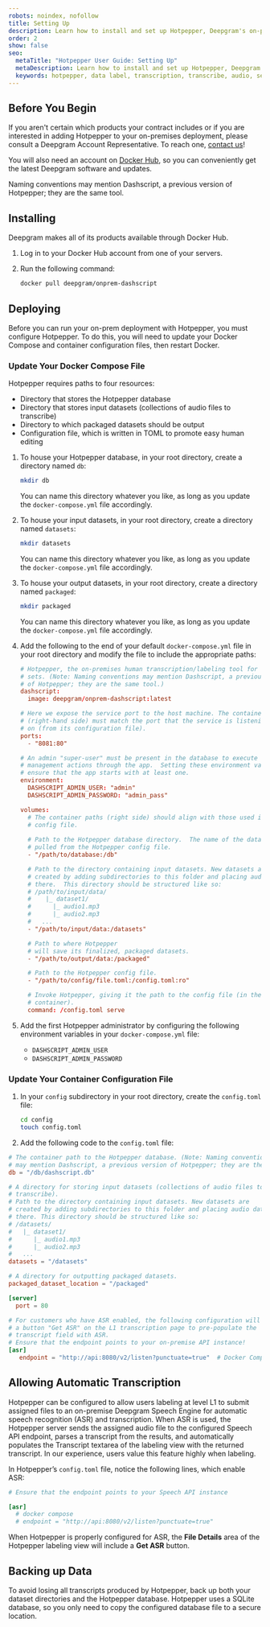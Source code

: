 ```yaml
---
robots: noindex, nofollow
title: Setting Up
description: Learn how to install and set up Hotpepper, Deepgram's on-premises data labeling tool.
order: 2
show: false
seo:
  metaTitle: "Hotpepper User Guide: Setting Up"
  metaDescription: Learn how to install and set up Hotpepper, Deepgram's on-premises data labeling tool.
  keywords: hotpepper, data label, transcription, transcribe, audio, setup, set up, install, deploy
---
```


## Before You Begin

If you aren't certain which products your contract includes or if you are interested in adding Hotpepper to your on-premises deployment, please consult a Deepgram Account Representative. To reach one, [contact us](https://deepgram.com/contact-us/)!

You will also need an account on [Docker Hub](https://hub.docker.com/), so you can conveniently get the latest Deepgram software and updates.

<Alert type="info">

Naming conventions may mention Dashscript, a previous version of Hotpepper; they are the same tool.

</Alert>

## Installing

Deepgram makes all of its products available through Docker Hub.

1. Log in to your Docker Hub account from one of your servers.
2. Run the following command:

   ```bash
   docker pull deepgram/onprem-dashscript
   ```

## Deploying

Before you can run your on-prem deployment with Hotpepper, you must configure Hotpepper. To do this, you will need to update your Docker Compose and container configuration files, then restart Docker.

### Update Your Docker Compose File

Hotpepper requires paths to four resources:

- Directory that stores the Hotpepper database
- Directory that stores input datasets (collections of audio files to transcribe)
- Directory to which packaged datasets should be output
- Configuration file, which is written in TOML to promote easy human editing

1. To house your Hotpepper database, in your root directory, create a directory named `db`:

    ```bash
    mkdir db
    ```

    <Alert type="info">

    You can name this directory whatever you like, as long as you update the `docker-compose.yml` file accordingly.

    </Alert>


2. To house your input datasets, in your root directory, create a directory named `datasets`:

    ```bash
    mkdir datasets
    ```

    <Alert type="info">

    You can name this directory whatever you like, as long as you update the `docker-compose.yml` file accordingly.

    </Alert>

3. To house your output datasets, in your root directory, create a directory named `packaged`:

    ```bash
    mkdir packaged
    ```

    <Alert type="info">

    You can name this directory whatever you like, as long as you update the `docker-compose.yml` file accordingly.

    </Alert>

4. Add the following to the end of your default `docker-compose.yml` file in your root directory and modify the file to include the appropriate paths:

    ```toml
    # Hotpepper, the on-premises human transcription/labeling tool for creating training
    # sets. (Note: Naming conventions may mention Dashscript, a previous version 
    # of Hotpepper; they are the same tool.)
    dashscript:
      image: deepgram/onprem-dashscript:latest

    # Here we expose the service port to the host machine. The container port
    # (right-hand side) must match the port that the service is listening
    # on (from its configuration file).
    ports:
      - "8081:80"

    # An admin "super-user" must be present in the database to execute user and dataset
    # management actions through the app.  Setting these environment variables will
    # ensure that the app starts with at least one.
    environment:
      DASHSCRIPT_ADMIN_USER: "admin"
      DASHSCRIPT_ADMIN_PASSWORD: "admin_pass"

    volumes:
      # The container paths (right side) should align with those used in the Hotpepper 
      # config file.
      
      # Path to the Hotpepper database directory.  The name of the database will be 
      # pulled from the Hotpepper config file.
      - "/path/to/database:/db"

      # Path to the directory containing input datasets. New datasets are
      # created by adding subdirectories to this folder and placing audio data
      # there.  This directory should be structured like so:
      # /path/to/input/data/
      #    |_ dataset1/
      #      |_ audio1.mp3
      #      |_ audio2.mp3
      #   ...
      - "/path/to/input/data:/datasets"

      # Path to where Hotpepper
      # will save its finalized, packaged datasets.
      - "/path/to/output/data:/packaged"

      # Path to the Hotpepper config file.
      - "/path/to/config/file.toml:/config.toml:ro"

      # Invoke Hotpepper, giving it the path to the config file (in the
      # container).
      command: /config.toml serve
    ```

5. Add the first Hotpepper administrator by configuring the following environment variables in your `docker-compose.yml` file:

      - `DASHSCRIPT_ADMIN_USER`
      - `DASHSCRIPT_ADMIN_PASSWORD`


### Update Your Container Configuration File

1. In your `config` subdirectory in your root directory, create the `config.toml` file:

    ```bash
    cd config
    touch config.toml
    ```

2. Add the following code to the `config.toml` file:

```toml
# The container path to the Hotpepper database. (Note: Naming conventions 
# may mention Dashscript, a previous version of Hotpepper; they are the same tool.)
db = "/db/dashscript.db"

# A directory for storing input datasets (collections of audio files to
# transcribe).
# Path to the directory containing input datasets. New datasets are
# created by adding subdirectories to this folder and placing audio data
# there. This directory should be structured like so:
# /datasets/
#   |_ dataset1/
#      |_ audio1.mp3
#      |_ audio2.mp3
#   ...
datasets = "/datasets"

# A directory for outputting packaged datasets.
packaged_dataset_location = "/packaged"

[server]
  port = 80

# For customers who have ASR enabled, the following configuration will place
# a button "Get ASR" on the L1 transcription page to pre-populate the
# transcript field with ASR.
# Ensure that the endpoint points to your on-premise API instance!
[asr]
   endpoint = "http://api:8080/v2/listen?punctuate=true"  # Docker Compose
```

## Allowing Automatic Transcription

Hotpepper can be configured to allow users labeling at level L1 to submit assigned files to an on-premise Deepgram Speech Engine for automatic speech recognition (ASR) and transcription. When ASR is used, the Hotpepper server sends the assigned audio file to the configured Speech API endpoint, parses a transcript from the results, and automatically populates the Transcript textarea of the labeling view with the returned transcript. In our experience, users value this feature highly when labeling.

In Hotpepper’s `config.toml` file, notice the following lines, which enable ASR:

```toml
# Ensure that the endpoint points to your Speech API instance

[asr]
  # docker compose
  # endpoint = "http://api:8080/v2/listen?punctuate=true"
```

When Hotpepper is properly configured for ASR, the **File Details** area of the Hotpepper labeling view will include a **Get ASR** button.

## Backing up Data

To avoid losing all transcripts produced by Hotpepper, back up both your dataset directories and the Hotpepper database. Hotpepper uses a SQLite database, so you only need to copy the configured database file to a secure location.